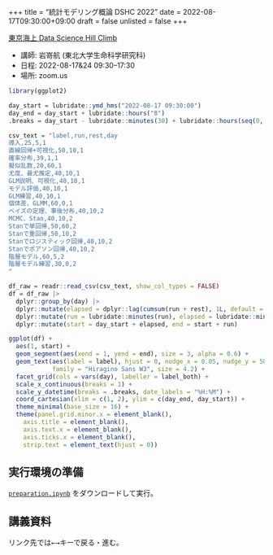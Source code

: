 +++
title = "統計モデリング概論 DSHC 2022"
date = 2022-08-17T09:30:00+09:00
draft = false
unlisted = false
+++

[東京海上 Data Science Hill Climb](https://tokiomarine-dshc.com/)

- 講師: 岩嵜航 (東北大学生命科学研究科)
- 日程: 2022-08-17&24 09:30--17:30
- 場所: zoom.us

```r
library(ggplot2)

day_start = lubridate::ymd_hms("2022-08-17 09:30:00")
day_end = day_start + lubridate::hours("8")
.breaks = day_start - lubridate::minutes(30) + lubridate::hours(seq(0, 9))

csv_text = "label,run,rest,day
導入,25,5,1
直線回帰+可視化,50,10,1
確率分布,39,1,1
擬似乱数,20,60,1
尤度、最尤推定,40,10,1
GLM説明、可視化,40,10,1
モデル評価,40,10,1
GLM練習,40,10,1
個体差、GLMM,60,0,1
ベイズの定理、事後分布,40,10,2
MCMC、Stan,40,10,2
Stanで単回帰,50,60,2
Stanで重回帰,50,10,2
Stanでロジスティック回帰,40,10,2
Stanでポアソン回帰,40,10,2
階層モデル,60,5,2
階層モデル練習,30,0,2
"

df_raw = readr::read_csv(csv_text, show_col_types = FALSE)
df = df_raw |>
  dplyr::group_by(day) |>
  dplyr::mutate(elapsed = dplyr::lag(cumsum(run + rest), 1L, default = 0)) |>
  dplyr::mutate(run = lubridate::minutes(run), elapsed = lubridate::minutes(elapsed)) |>
  dplyr::mutate(start = day_start + elapsed, end = start + run)

ggplot(df) +
  aes(1, start) +
  geom_segment(aes(xend = 1, yend = end), size = 3, alpha = 0.6) +
  geom_text(aes(label = label), hjust = 0, nudge_x = 0.05, nudge_y = 500,
            family = "Hiragino Sans W3", size = 4.2) +
  facet_grid(cols = vars(day), labeller = label_both) +
  scale_x_continuous(breaks = 1) +
  scale_y_datetime(breaks = .breaks, date_labels = "%H:%M") +
  coord_cartesian(xlim = c(1, 2), ylim = c(day_end, day_start)) +
  theme_minimal(base_size = 16) +
  theme(panel.grid.minor.x = element_blank(),
    axis.title = element_blank(),
    axis.text.x = element_blank(),
    axis.ticks.x = element_blank(),
    strip.text = element_text(hjust = 0))
```

## 実行環境の準備

[`preparation.ipynb`](./preparation.ipynb) をダウンロードして実行。


## 講義資料

リンク先では<kbd>←</kbd><kbd>→</kbd>キーで戻る・進む。
